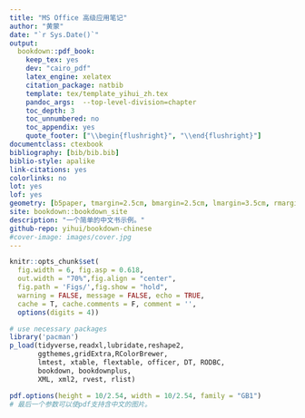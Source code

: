 ```yaml
--- 
title: "MS Office 高级应用笔记"
author: "黄蒙"
date: "`r Sys.Date()`"
output:
  bookdown::pdf_book:
    keep_tex: yes
    dev: "cairo_pdf"
    latex_engine: xelatex
    citation_package: natbib
    template: tex/template_yihui_zh.tex
    pandoc_args:  --top-level-division=chapter
    toc_depth: 3
    toc_unnumbered: no
    toc_appendix: yes
    quote_footer: ["\\begin{flushright}", "\\end{flushright}"]
documentclass: ctexbook
bibliography: [bib/bib.bib]
biblio-style: apalike
link-citations: yes
colorlinks: no
lot: yes
lof: yes
geometry: [b5paper, tmargin=2.5cm, bmargin=2.5cm, lmargin=3.5cm, rmargin=2.5cm]
site: bookdown::bookdown_site
description: "一个简单的中文书示例。"
github-repo: yihui/bookdown-chinese
#cover-image: images/cover.jpg
---
```



```r
knitr::opts_chunk$set(
  fig.width = 6, fig.asp = 0.618,
  out.width = "70%",fig.align = "center",
  fig.path = 'Figs/',fig.show = "hold",
  warning = FALSE, message = FALSE, echo = TRUE,
  cache = T, cache.comments = F, comment = '', 
  options(digits = 4))
```

```r
# use necessary packages
library('pacman')
p_load(tidyverse,readxl,lubridate,reshape2, 
       ggthemes,gridExtra,RColorBrewer,
       lmtest, xtable, flextable, officer, DT, RODBC,
       bookdown, bookdownplus, 
       XML, xml2, rvest, rlist)

pdf.options(height = 10/2.54, width = 10/2.54, family = "GB1") 
# 最后一个参数可以使pdf支持含中文的图片。
```


　　

\mainmatter
